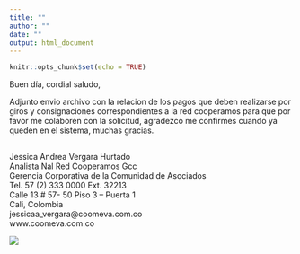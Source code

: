 ---
title: ""
author: ""
date: ""
output: html_document
---

```{r setup, include=FALSE}
knitr::opts_chunk$set(echo = TRUE)
```

Buen día, cordial saludo,

Adjunto envio archivo con la relacion de los pagos que deben realizarse por giros y consignaciones correspondientes a la red cooperamos para que por favor me colaboren con la solicitud, agradezco me confirmes cuando ya queden en el sistema, muchas gracias.

##

## 


<div style="text-align: left">Jessica Andrea Vergara Hurtado<div/>
<div style="text-align: left">Analista Nal Red Cooperamos Gcc<div/>
<div style="text-align: left">Gerencia Corporativa de la Comunidad de Asociados<div/>
<div style="text-align: left">Tel. 57 (2) 333 0000 Ext. 32213<div/>
<div style="text-align: left">Calle 13 # 57- 50 Piso 3 – Puerta 1<div/>
<div style="text-align: left">Cali, Colombia<div/>
<div style="text-align: left">jessicaa_vergara@coomeva.com.co<div/>
<div style="text-align: left">www.coomeva.com.co<div/>

![](C:/Users/yrhu0672/Desktop/R/Informe - Red Cooperamos - 2022/Imagenes/imagen_correo.png){width=width height=height}